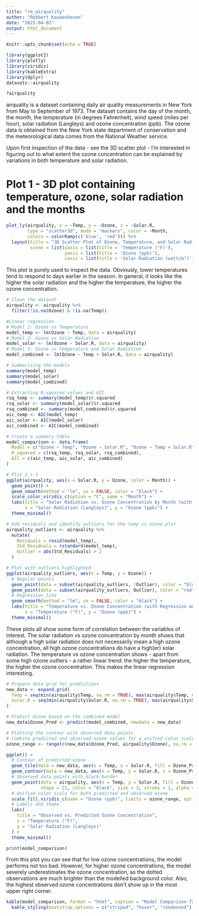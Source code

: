 ```yaml
---
title: "re_airquality"
author: "Robbert Kouwenhoven"
date: "2025-04-02"
output: html_document
---
```

```r
knitr::opts_chunk$set(echo = TRUE)
```


```r
library(ggplot2)
library(plotly)
library(viridis)
library(kableExtra)
library(dplyr)
datasets::airquality

?airquality

```

airquality is a dataset containing daily air quality measurements in New York from May to September of 1973. The dataset contains the day of the month, the month, the temperature (in degrees Fahrenheit), wind speed (miles per hour), solar radiation (Langleys) and ozone concentration (ppb).
The ozone data is obtained from the New York state department of conservation and the meteorological data comes from the National Weather service. 

Upon first inspection of the data - see the 3D scatter plot - I'm interested in figuring out to what extent the ozone concentration can be explained by variations in both temperature and solar radiation. 


# Plot 1 - 3D plot containing temperature, ozone, solar radiation and the months
```r
plot_ly(airquality, x = ~Temp, y = ~Ozone, z = ~Solar.R, 
        type = "scatter3d", mode = "markers", color = ~Month,
        colors = colorRamp(c('blue', 'red'))) %>%
  layout(title = "3D Scatter Plot of Ozone, Temperature, and Solar Radiation",
         scene = list(xaxis = list(title = 'Temperature (°F)'),
                      yaxis = list(title = 'Ozone (ppb)'),
                      zaxis = list(title = 'Solar Radiation (watt/m²)')))

```

This plot is purely used to inspect the data. Obviously, lower temperatures tend to respond to days earlier in the season. In general, it looks like the higher the solar radiation and the higher the temperature, the higher the ozone concentration.

```r
# Clean the dataset
airquality <- airquality %>% 
  filter(!is.na(Ozone) & !is.na(Temp))

#Linear regression
# Model 1: Ozone vs Temperature
model_temp <- lm(Ozone ~ Temp, data = airquality)
# Model 2: Ozone vs Solar Radiation
model_solar <- lm(Ozone ~ Solar.R, data = airquality)
# Model 3: Ozone vs Temperature and Solar Radiation
model_combined <- lm(Ozone ~ Temp + Solar.R, data = airquality)

# Summarizing the models
summary(model_temp)
summary(model_solar)
summary(model_combined)

# Extracting R-squared values and AIC
rsq_temp <- summary(model_temp)$r.squared
rsq_solar <- summary(model_solar)$r.squared
rsq_combined <- summary(model_combined)$r.squared
aic_temp <- AIC(model_temp)
aic_solar <- AIC(model_solar)
aic_combined <- AIC(model_combined)

# Create a summary table
model_comparison <- data.frame(
  Model = c("Ozone ~ Temp", "Ozone ~ Solar.R", "Ozone ~ Temp + Solar.R"),
  R_squared = c(rsq_temp, rsq_solar, rsq_combined),
  AIC = c(aic_temp, aic_solar, aic_combined)
)

# Plot 2 + 3 
ggplot(airquality, aes(x = Solar.R, y = Ozone, color = Month)) +
  geom_point() +
  geom_smooth(method = "lm", se = FALSE, color = "black") +
  scale_color_viridis_c(option = "C", name = "Month") +
  labs(title = "Solar Radiation vs. Ozone Concentration by Month (with Regression)",
       x = "Solar Radiation (Langleys)", y = "Ozone (ppb)") +
  theme_minimal()

# Add residuals and identify outliers for the temp vs ozone plot
airquality_outliers <- airquality %>%
  mutate(
    Residuals = resid(model_temp),
    Std_Residuals = rstandard(model_temp),
    Outlier = abs(Std_Residuals) > 2
  )

# Plot with outliers highlighted
ggplot(airquality_outliers, aes(x = Temp, y = Ozone)) +
  # Regular points
  geom_point(data = subset(airquality_outliers, !Outlier), color = "blue", alpha = 0.6) +
  geom_point(data = subset(airquality_outliers, Outlier), color = "red", alpha = 0.6) +
  # Regression line
  geom_smooth(method = "lm", se = FALSE, color = "black") +
  labs(title = "Temperature vs. Ozone Concentration (with Regression and Outliers)",
       x = "Temperature (°F)", y = "Ozone (ppb)") +
  theme_minimal()
```

These plots all show some form of correlation between the variables of interest. The solar radiation vs ozone concentration by month shows that although a high solar radiation does not necessarily mean a high ozone concentration, all high ozone concentrations do have a high(er) solar radiation. The temperature vs ozone concentration shows - apart from some high ozone outliers - a rather linear trend: the higher the temperature, the higher the ozone concentration. This makes the linear regression interesting.

```r
# Prepare data grid for predictions
new_data <- expand.grid(
  Temp = seq(min(airquality$Temp, na.rm = TRUE), max(airquality$Temp, na.rm = TRUE), length.out = 100),
  Solar.R = seq(min(airquality$Solar.R, na.rm = TRUE), max(airquality$Solar.R, na.rm = TRUE), length.out = 100)
)

# Predict Ozone based on the combined model
new_data$Ozone_Pred <- predict(model_combined, newdata = new_data)

# Plotting the contour with observed data points
# Combine predicted and observed ozone values for a unified color scale
ozone_range <- range(c(new_data$Ozone_Pred, airquality$Ozone), na.rm = TRUE)

ggplot() +
  # Contour of predicted ozone
  geom_tile(data = new_data, aes(x = Temp, y = Solar.R, fill = Ozone_Pred)) +
  geom_contour(data = new_data, aes(x = Temp, y = Solar.R, z = Ozone_Pred), color = "white") +
  # Observed data points with black border
  geom_point(data = airquality, aes(x = Temp, y = Solar.R, fill = Ozone), 
             shape = 21, color = "black", size = 3, stroke = 1, alpha = 0.8) +
  # Unified color scale for both predicted and observed ozone
  scale_fill_viridis_c(name = "Ozone (ppb)", limits = ozone_range, option = "C") +
  # Labels and theme
  labs(
    title = "Observed vs. Predicted Ozone Concentration",
    x = "Temperature (°F)",
    y = "Solar Radiation (Langleys)"
  ) +
  theme_minimal()

print(model_comparison)
```

From this plot you can see that for low ozone concentrations, the model performs not too bad. However, for higher ozone concentrations, the model severely underestimates the ozone concentration, as the dotted observations are much brighter than the modelled background color. Also, the highest observed ozone concentrations don't show up in the most upper right corner.

```r
kable(model_comparison, format = "html", caption = "Model Comparison Table") %>%
  kable_styling(bootstrap_options = c("striped", "hover", "condensed"), full_width = FALSE)
```
